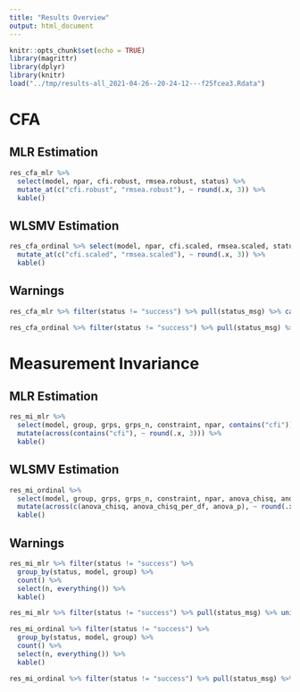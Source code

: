 ```yaml
---
title: "Results Overview"
output: html_document
---
```


```r
knitr::opts_chunk$set(echo = TRUE)
library(magrittr)
library(dplyr)
library(knitr)
load("../tmp/results-all_2021-04-26--20-24-12---f25fcea3.Rdata")
```


# CFA

## MLR Estimation

```r
res_cfa_mlr %>% 
  select(model, npar, cfi.robust, rmsea.robust, status) %>%
  mutate_at(c("cfi.robust", "rmsea.robust"), ~ round(.x, 3)) %>%
  kable()
```

## WLSMV Estimation

```r
res_cfa_ordinal %>% select(model, npar, cfi.scaled, rmsea.scaled, status) %>%
  mutate_at(c("cfi.scaled", "rmsea.scaled"), ~ round(.x, 3)) %>%
  kable()
```

## Warnings

```r
res_cfa_mlr %>% filter(status != "success") %>% pull(status_msg) %>% cat()
```


```r
res_cfa_ordinal %>% filter(status != "success") %>% pull(status_msg) %>% cat()
```


# Measurement Invariance

## MLR Estimation

```r
res_mi_mlr %>% 
  select(model, group, grps, grps_n, constraint, npar, contains("cfi")) %>%
  mutate(across(contains("cfi"), ~ round(.x, 3))) %>%
  kable()
```

## WLSMV Estimation

```r
res_mi_ordinal %>% 
  select(model, group, grps, grps_n, constraint, npar, anova_chisq, anova_df, anova_chisq_per_df, anova_p) %>%
  mutate(across(c(anova_chisq, anova_chisq_per_df, anova_p), ~ round(.x, 3))) %>%
  kable()
```

## Warnings

```r
res_mi_mlr %>% filter(status != "success") %>%
  group_by(status, model, group) %>%
  count() %>%
  select(n, everything()) %>%
  kable()
```

```r
res_mi_mlr %>% filter(status != "success") %>% pull(status_msg) %>% unique() %>% cat()
```


```r
res_mi_ordinal %>% filter(status != "success") %>%
  group_by(status, model, group) %>%
  count() %>%
  select(n, everything()) %>%
  kable()
```

```r
res_mi_ordinal %>% filter(status != "success") %>% pull(status_msg) %>% unique() %>% cat()
```
